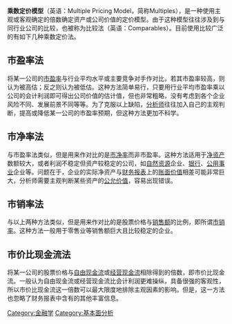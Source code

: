 {{Unreferenced|time=2021-12-25T12:51:54+00:00}}
'''乘数定价模型'''（英语：Multiple Pricing Model，简称Multiples），是一种使用主观或客观确定的倍数确定资产或公司价值的定价模型。由于这种模型往往涉及到与同行业公司的比较，也被称为比较法（英语：Comparables）。目前使用比较广泛的有如下几种乘数定价法。

== 市盈率法 ==

将某一公司的[[市盈率|市盈率]]与行业平均水平或主要竞争对手作对比，若其市盈率较高，则认为被高估；反之则认为被低估。这种方法简单易行，只要用行业平均市盈率乘以公司的会计利润即可得出公司价值的估计值，但也非常粗略，没有考虑到各个企业风险不同、发展前景不同等等。为了克服以上缺陷，[[分析师|分析师]]往往加入自己的主观判断，提高或降低某一公司的市盈率预期，但这种方法更加不科学。

== 市净率法 ==

与市盈率法类似，但是用来作对比的是[[市净率|市净率]]而非市盈率。这种方法适用于[[净资产|净资产]]数额较大，或者利润不稳定但资产较稳定的公司，如[[自然资源|自然资源]]企业、[[银行|银行]]、[[公用事业|公用事业]]企业等。问题在于，企业的实际净资产与[[财务报表|财务报表]]上的[[账面价值|账面价值]]相差可能非常巨大，分析师需要主观判断某些资产的[[公允价值|公允价值]]，容易出现错误。

== 市销率法 ==

与以上两种方法类似，但是用来作对比的是股票价格与[[销售额|销售额]]的比例，即所谓[[市销率|市销率]]。这种方法一般用于零售业等销售额巨大且比较稳定的企业。

== 市价比现金流法 ==

将某一公司的股票价格与[[自由现金流|自由现金流]]或[[经营现金流|经营现金流]]相除得到的倍数，即市价比现金流。一般认为自由现金流或经营现金流比会计利润更难操纵，具备很强的客观性，所以市价比现金流这一倍数可以最大限度地排除主观因素的影响。但是，这一方法也忽略了财务报表中含有的其他丰富信息。

[[Category:金融学|Category:金融学]]
[[Category:基本面分析|Category:基本面分析]]